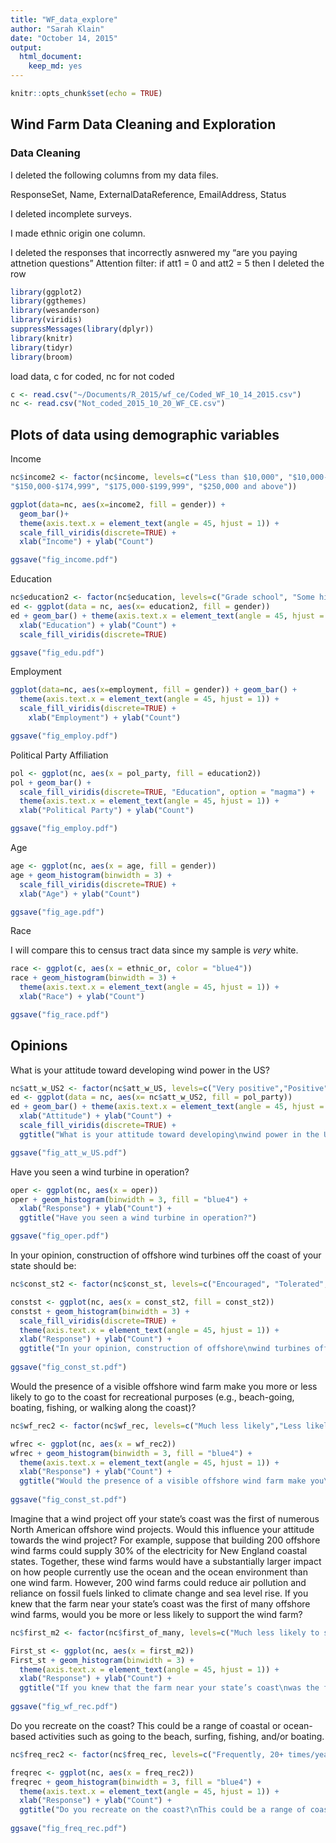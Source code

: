```yaml
---
title: "WF_data_explore"
author: "Sarah Klain"
date: "October 14, 2015"
output: 
  html_document: 
    keep_md: yes
---
```


```r
knitr::opts_chunk$set(echo = TRUE)
```

## Wind Farm Data Cleaning and Exploration

### Data Cleaning
I deleted the following columns from my data files.

ResponseSet, Name, ExternalDataReference, EmailAddress, Status

I deleted incomplete surveys.

I made ethnic origin one column. 

I deleted the responses that incorrectly asnwered my "are you paying attnetion questions" Attention filter: if att1 = 0 and att2 = 5 then I deleted the row

```r
library(ggplot2)
library(ggthemes)
library(wesanderson)
library(viridis)
suppressMessages(library(dplyr))
library(knitr)
library(tidyr)
library(broom)
```

load data, c for coded, nc for not coded

```r
c <- read.csv("~/Documents/R_2015/wf_ce/Coded_WF_10_14_2015.csv")
nc <- read.csv("Not_coded_2015_10_20_WF_CE.csv")
```

## Plots of data using demographic variables

Income

```r

nc$income2 <- factor(nc$income, levels=c("Less than $10,000", "$10,000-$14,999","$15,000-$24,999", "$25,000-$34,999", "$35,000-$49,999", "$50,000-$74,999","$75,000-$99,999", "$100,000-$124,999","$125,000-$149,000",
"$150,000-$174,999", "$175,000-$199,999", "$250,000 and above"))

ggplot(data=nc, aes(x=income2, fill = gender)) + 
  geom_bar()+ 
  theme(axis.text.x = element_text(angle = 45, hjust = 1)) +
  scale_fill_viridis(discrete=TRUE) +
  xlab("Income") + ylab("Count")

ggsave("fig_income.pdf")
```

Education

```r
nc$education2 <- factor(nc$education, levels=c("Grade school", "Some high school","High school graduate", "Some college credit ", "Associate degree", "Bechelor degree", "Graduate degree or Professional degree ", "Professional degree"))
ed <- ggplot(data = nc, aes(x= education2, fill = gender))
ed + geom_bar() + theme(axis.text.x = element_text(angle = 45, hjust = 1)) +
  xlab("Education") + ylab("Count") +
  scale_fill_viridis(discrete=TRUE)

ggsave("fig_edu.pdf")
```

Employment

```r
ggplot(data=nc, aes(x=employment, fill = gender)) + geom_bar() + 
  theme(axis.text.x = element_text(angle = 45, hjust = 1)) +
  scale_fill_viridis(discrete=TRUE) +
    xlab("Employment") + ylab("Count")

ggsave("fig_employ.pdf")
```

Political Party Affiliation

```r
pol <- ggplot(nc, aes(x = pol_party, fill = education2))
pol + geom_bar() +
  scale_fill_viridis(discrete=TRUE, "Education", option = "magma") +
  theme(axis.text.x = element_text(angle = 45, hjust = 1)) +
  xlab("Political Party") + ylab("Count") 

ggsave("fig_employ.pdf")
```

Age

```r
age <- ggplot(nc, aes(x = age, fill = gender))
age + geom_histogram(binwidth = 3) +
  scale_fill_viridis(discrete=TRUE) +
  xlab("Age") + ylab("Count")

ggsave("fig_age.pdf")
```

Race

I will compare this to census tract data since my sample is *very* white. 

```r
race <- ggplot(c, aes(x = ethnic_or, color = "blue4"))
race + geom_histogram(binwidth = 3) +
  theme(axis.text.x = element_text(angle = 45, hjust = 1)) +
  xlab("Race") + ylab("Count")

ggsave("fig_race.pdf")
```

## Opinions

What is your attitude toward developing wind power in the US?
```r
nc$att_w_US2 <- factor(nc$att_w_US, levels=c("Very positive","Positive", "Neutral", "Negative", "Very Negative"))
ed <- ggplot(data = nc, aes(x= nc$att_w_US2, fill = pol_party))
ed + geom_bar() + theme(axis.text.x = element_text(angle = 45, hjust = 1)) +
  xlab("Attitude") + ylab("Count") +
  scale_fill_viridis(discrete=TRUE) +
  ggtitle("What is your attitude toward developing\nwind power in the US?")

ggsave("fig_att_w_US.pdf")
```

Have you seen a wind turbine in operation?
```r
oper <- ggplot(nc, aes(x = oper))
oper + geom_histogram(binwidth = 3, fill = "blue4") +
  xlab("Response") + ylab("Count") +
  ggtitle("Have you seen a wind turbine in operation?")

ggsave("fig_oper.pdf")
```

In your opinion, construction of offshore wind turbines off the coast of your state should be:
 
```r
nc$const_st2 <- factor(nc$const_st, levels=c("Encouraged", "Tolerated", "Discouraged", "Prohibited", "Not sure"))

constst <- ggplot(nc, aes(x = const_st2, fill = const_st2))
constst + geom_histogram(binwidth = 3) +
  scale_fill_viridis(discrete=TRUE) +
  theme(axis.text.x = element_text(angle = 45, hjust = 1)) +
  xlab("Response") + ylab("Count") +
  ggtitle("In your opinion, construction of offshore\nwind turbines off the coast of your state should be:")
  
ggsave("fig_const_st.pdf")

```

Would the presence of a visible offshore wind farm make you more or less likely to go to the coast for recreational purposes (e.g., beach-going, boating, fishing, or walking along the coast)?

```r
nc$wf_rec2 <- factor(nc$wf_rec, levels=c("Much less likely","Less likely", "No difference", "More likely", "Much more likely"))

wfrec <- ggplot(nc, aes(x = wf_rec2))
wfrec + geom_histogram(binwidth = 3, fill = "blue4") +
  theme(axis.text.x = element_text(angle = 45, hjust = 1)) +
  xlab("Response") + ylab("Count") +
  ggtitle("Would the presence of a visible offshore wind farm make you\nmore or less likely to go to the coast for recreational purposes, \ne.g., beach-going, boating, fishing, or walking along the coast?")
  
ggsave("fig_const_st.pdf")
```

Imagine that a wind project off your state’s coast was the first of numerous North American offshore wind projects. Would this influence your attitude towards the wind project? For example, suppose that building 200 offshore wind farms could supply 30% of the electricity for New England coastal states. Together, these wind farms would have a substantially larger impact on how people currently use the ocean and the ocean environment than one wind farm. However, 200 wind farms could reduce air pollution and reliance on fossil fuels linked to climate change and sea level rise. If you knew that the farm near your state’s coast was the first of many offshore wind farms, would you be more or less likely to support the wind farm?

```r
nc$first_m2 <- factor(nc$first_of_many, levels=c("Much less likely to support", "Less likely to support", "No effect on my attitude", "More likely to support", "Much more likely to support"))

First_st <- ggplot(nc, aes(x = first_m2))
First_st + geom_histogram(binwidth = 3) +
  theme(axis.text.x = element_text(angle = 45, hjust = 1)) +
  xlab("Response") + ylab("Count") +
  ggtitle("If you knew that the farm near your state’s coast\nwas the first of many offshore wind farms, would you be\nmore or less likely to support the wind farm?")
  
ggsave("fig_wf_rec.pdf")
```

Do you recreate on the coast? This could be a range of coastal or ocean-based activities such as going to the beach, surfing, fishing, and/or boating. 

```r
nc$freq_rec2 <- factor(nc$freq_rec, levels=c("Frequently, 20+ times/year", "Sometimes, 10-20 times/year", "Every now and then, 5-10 times/year", "Rarely, 1-5 times/year", "Never"))

freqrec <- ggplot(nc, aes(x = freq_rec2))
freqrec + geom_histogram(binwidth = 3, fill = "blue4") +
  theme(axis.text.x = element_text(angle = 45, hjust = 1)) +
  xlab("Response") + ylab("Count") +
  ggtitle("Do you recreate on the coast?\nThis could be a range of coastal or ocean-based activities \nsuch as going to the beach, surfing, fishing, and/or boating.")
  
ggsave("fig_freq_rec.pdf")
```


